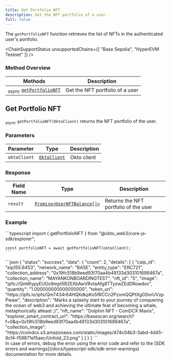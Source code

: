```yaml
---
title: Get Portfolio NFT
description: Get the NFT portfolio of a user.
full: false
---
```




The `getPortfolioNFT` function retrieves the list of NFTs in the authenticated user's portfolio.

<ChainSupportStatus 
  unsupportedChains={[
    "Base Sepolia",
    "HyperEVM Testnet"
  ]}
/>

### Method Overview

| Methods                                                                         | Description                          |                 
|---------------------------------------------------------------------------------|--------------------------------------|
| <sub><i>async</i></sub> [`getPortfolioNFT`](#get-portfolio-nft) | Get the NFT portfolio of a user |

<div className="method-box">

## Get Portfolio NFT

<sub><i>async</i></sub> `getPortfolioNFT(OktoClient)` returns the NFT portfolio of the user.

### Parameters

| Parameter   | Type                        | Description                            | 
|-------------|-----------------------------|----------------------------------------|
| `oktoClient` | [`OktoClient`](/docs/typescript-sdk/technical-reference#models) | Okto client |                                        |

### Response

<Callout title="Success Response">

| Field Name | Type                  | Description                                   | 
|------------|-----------------------|-----------------------------------------------|
| `result`   | [`Promise<UserNFTBalance[]>`](/docs/typescript-sdk/technical-reference#models) | Returns the NFT portfolio of the user | 

</Callout>

### Example

<Accordions>
<Accordion title="Usage">
<Tabs items={['Typescript']}>
  <Tab value="Typescript">
    ```typescript
    import { getPortfolioNFT } from "@okto_web3/core-js-sdk/explorer";

    const portfolioNFT = await getPortfolioNFT(oktoClient);
    ```
  </Tab>
</Tabs>
</Accordion>

<Accordion title="Success Response">
```json
{
    "status": "success",
    "data": {
        "count": 2,
        "details": [
            {
                "caip_id": "eip155:8453",
                "network_name": "BASE",
                "entity_type": "ERC721",
                "collection_address": "0x19fc518b9eed93f70aa4b49133d303101699467a",
                "collection_name": "MAYANKONBOARDINGTEST",
                "nft_id": "5",
                "image": "ipfs://QmWypyEUGo9mpt5R2EXbAwVRvtaAfg8TTyzwZEdDRowdov",
                "quantity": "1.000000000000000000",
                "token_uri": "https://ipfs.io/ipfs/QmT434r64HQXdkpKo5fRCCn2PzxmQQPtXgGSnrUVzpPwaw",
                "description": "Marks a splashy start to your journey of conquering the ocean of web3 and achieving the ultimate feat of becoming a whale, metaphorically atleast ;)",
                "nft_name": "Dolphin NFT - CoinDCX Maxis",
                "explorer_smart_contract_url": "https://basescan.org/search?f=0&q=0x19fc518b9eed93f70aa4b49133d303101699467a",
                "collection_image": "https://coindcx.s3.amazonaws.com/static/images/474c04b3-3abd-4d45-8cf4-f59871e15aec/Unfold_23.png"
            }
        ]
    }
}
```
</Accordion>
</Accordions>

</div>

<Callout title="Note">
In case of errors, debug the error using the error code and refer to the [SDK errors and warnings](/docs/typescript-sdk/sdk-error-warnings) documentation for more details.
</Callout>